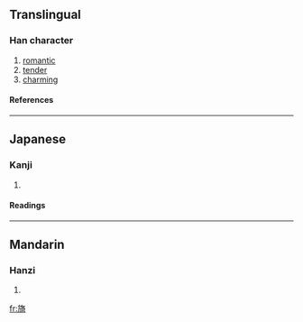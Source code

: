 ==Translingual==
===Han character===
{{Han char|rn=70|rad=方|as=10|sn=14|four=0822<sub>1</sub>|canj=卜尸人大口 (YSOKR)}}
# [[romantic]]
# [[tender]]
# [[charming]]
====References====
{{Han ref|kx=0484.260|dkj=13685|dj=0846.260|hdz=32184.010|uh=65D6|ud=26070|bh=BA59|bd=47705}}
----
==Japanese==
===Kanji===
{{ja-kanji|grade=|rs=方10}}
# {{defn|Japanese}} 
====Readings====
{{ja-readings|on=[[い]] (i)|kun=[[なびく]] (nabiku)}}
----
==Mandarin==
===Hanzi===
{{cmn-hanzi|pin=[[yǐ]] (yi3)|wg=i<sup>3</sup>}}
# {{defn|Mandarin}}

[[fr:旖]]